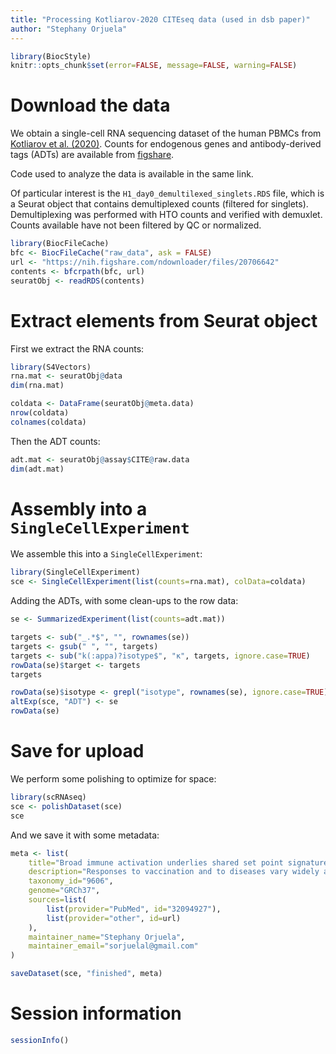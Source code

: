 ```yaml
---
title: "Processing Kotliarov-2020 CITEseq data (used in dsb paper)"
author: "Stephany Orjuela"
---
```


```r
library(BiocStyle)
knitr::opts_chunk$set(error=FALSE, message=FALSE, warning=FALSE)
```

# Download the data

We obtain a single-cell RNA sequencing dataset of the human PBMCs from [Kotliarov et al. (2020)](https://doi.org/10.1038/s41591-020-0769-8).
Counts for endogenous genes and antibody-derived tags (ADTs) are available from [figshare](https://nih.figshare.com/collections/Data_and_software_code_repository_for_Broad_immune_activation_underlies_shared_set_point_signatures_for_vaccine_responsiveness_in_healthy_individuals_and_disease_activity_in_patients_with_lupus_Kotliarov_Y_Sparks_R_et_al_Nat_Med_DOI_https_d/4753772).

Code used to analyze the data is available in the same link.

Of particular interest is the `H1_day0_demultilexed_singlets.RDS` file, 
which is a Seurat object that contains demultiplexed counts (filtered for singlets). 
Demultiplexing was performed with HTO counts and verified with demuxlet. 
Counts available have not been filtered by QC or normalized.

```r
library(BiocFileCache)
bfc <- BiocFileCache("raw_data", ask = FALSE)
url <- "https://nih.figshare.com/ndownloader/files/20706642"
contents <- bfcrpath(bfc, url)
seuratObj <- readRDS(contents)
```

# Extract elements from Seurat object

First we extract the RNA counts:

```r
library(S4Vectors)
rna.mat <- seuratObj@data
dim(rna.mat)

coldata <- DataFrame(seuratObj@meta.data)
nrow(coldata)
colnames(coldata)
```

Then the ADT counts:

```r
adt.mat <- seuratObj@assay$CITE@raw.data
dim(adt.mat)
```

# Assembly into a `SingleCellExperiment`
 
We assemble this into a `SingleCellExperiment`:

```r
library(SingleCellExperiment)
sce <- SingleCellExperiment(list(counts=rna.mat), colData=coldata)
```

Adding the ADTs, with some clean-ups to the row data:

```r
se <- SummarizedExperiment(list(counts=adt.mat))

targets <- sub("_.*$", "", rownames(se))
targets <- gsub(" ", "", targets)
targets <- sub("k(:appa)?isotype$", "κ", targets, ignore.case=TRUE)
rowData(se)$target <- targets
targets

rowData(se)$isotype <- grepl("isotype", rownames(se), ignore.case=TRUE)
altExp(sce, "ADT") <- se
rowData(se)
```

# Save for upload

We perform some polishing to optimize for space:

```r
library(scRNAseq)
sce <- polishDataset(sce)
sce
```

And we save it with some metadata:

```r
meta <- list(
    title="Broad immune activation underlies shared set point signatures for vaccine responsiveness in healthy individuals and disease activity in lupus patients",
    description="Responses to vaccination and to diseases vary widely across individuals, which may be partly due to baseline immune variations. Identifying such baseline predictors of immune responses and their biological basis are of broad interest given their potential importance for cancer immunotherapy, disease outcomes, vaccination and infection responses. Here we uncover baseline blood transcriptional signatures predictive of antibody responses to both influenza and yellow fever vaccinations in healthy subjects. These same signatures evaluated at clinical quiescence are correlated with disease activity in systemic lupus erythematosus patients with plasmablast-associated flares. CITE-seq profiling of 82 surface proteins and transcriptomes of 53,201 single cells from healthy high and low influenza-vaccination responders revealed that our signatures reflect the extent of activation in a plasmacytoid dendritic cell—Type I IFN—T/B lymphocyte network. Our findings raise the prospect that modulating such immune baseline states may improve vaccine responsiveness and mitigate undesirable autoimmune disease activities.",
    taxonomy_id="9606",
    genome="GRCh37",
    sources=list(
        list(provider="PubMed", id="32094927"),
        list(provider="other", id=url)
    ),
    maintainer_name="Stephany Orjuela",
    maintainer_email="sorjuelal@gmail.com"
)

saveDataset(sce, "finished", meta)
```

# Session information {-}

```r
sessionInfo()
```
